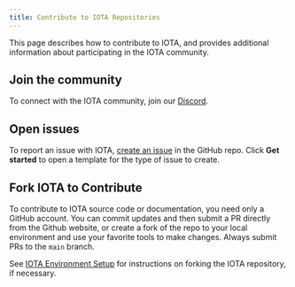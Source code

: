 ```yaml
---
title: Contribute to IOTA Repositories
---
```


This page describes how to contribute to IOTA, and provides additional information about participating in the IOTA community.

## Join the community

To connect with the IOTA community, join our [Discord](https://discord.gg/iota).

## Open issues

To report an issue with IOTA, [create an issue](https://github.com/iotaledger/iota/issues/new/choose) in the GitHub repo. Click **Get started** to open a template for the type of issue to create.

## Fork IOTA to Contribute

To contribute to IOTA source code or documentation, you need only a GitHub account. You can commit updates and then submit a PR directly from the Github website, or create a fork of the repo to your local environment and use your favorite tools to make changes. Always submit PRs to the `main` branch.

See [IOTA Environment Setup](/developer/getting-started/iota-environment.mdx) for instructions on forking the IOTA repository, if necessary.

